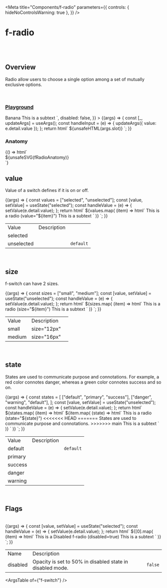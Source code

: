 
<Meta
  title="Components/f-radio"
  parameters={{
    controls: { hideNoControlsWarning: true },
  }}
/>

# f-radio

<br />
<br />

## Overview

<f-divider></f-divider>

Radio allow users to choose a single option among a set of mutually exclusive options.

<br />

### [Playground](/story/components-f-radio--playground)

<Canvas>
  <Story
    name="Playground"
    argTypes={{
      value: { control: "radio", options: ["selected", "unselected"] },
      state: {
        control: "select",
        options: ["default", "success", "primary", "warning", "danger"],
      },
      size: {
        control: "radio",
        options: ["small", "medium"],
      },
      slot: { control: "text" },
      disabled: {
        control: "boolean",
      },
    }}
    args={{
      value: "selected",
      state: "default",
      size: "medium",
      slot: `<f-div slot="label" padding="none">
                <f-text variant="para" size="small">Banana</f-text>
              </f-div>
              <f-div slot="help" gap="none" padding="none">
                <f-text variant="para" size="small" state="secondary">This is a subtext </f-text>
              </f-div>`,
      disabled: false,
    }}
  >
    {(args) => {
      const [_, updateArgs] = useArgs();
      const handleInput = (e) => {
        updateArgs({ value: e.detail.value });
      };
      return html`
        <f-div width="100%" padding="large">
          <f-div width="80%">
            <f-radio
              size=${args.size}
              value=${args.value}
              state=${args.state}
              ?disabled=${args.disabled}
              @input=${handleInput}
            >
              ${unsafeHTML(args.slot)}
            </f-radio></f-div
          ></f-div
        >
      `;
    }}
  </Story>
</Canvas>

<br />

### Anatomy

<f-divider></f-divider>

<Story name="Anatomy">
  {() => html`<div class="align-center">${unsafeSVG(fRadioAnatomy)}</div>`}
</Story>

<br />

## value

Value of a switch defines if it is on or off.

<Canvas>
  <Story name="value">
    {(args) => {
      const values = ["selected", "unselected"];
      const [value, setValue] = useState("selected");
      const handleValue = (e) => {
        setValue(e.detail.value);
      };
      return html`
        <f-div width="100%" align="middle-center" padding="large" gap="medium">
          ${values.map(
            (item) => html`<f-div>
           <f-radio
              size="medium"
              .value=${item}
              @input=${handleValue}
            >
              <f-div slot="label" padding="none">
                <f-text variant="para" size="small">This is a radio (value="${item}")</f-text>
              </f-div>
              <f-div slot="help" gap="none" padding="none">
                <f-text variant="para" size="small" state="secondary">This is a subtext </f-text>
              </f-div>
            </f-radio></f-div
        ></f-div
      >`
          )}
        </f-div>
      `;
    }}
  </Story>
</Canvas>

<table class="custom-table">
  <tbody>
    <tr>
      <td>Value</td>
      <td>Description</td>
      <td></td>
    </tr>
    <tr>
      <td>selected</td>
      <td></td>
      <td></td>
    </tr>
    <tr>
      <td>unselected</td>
      <td></td>
      <td>
        <code>default</code>
      </td>
    </tr>
  </tbody>
</table>

<br />

## size

<f-divider></f-divider>

f-switch can have 2 sizes.

<Canvas>
  <Story name="size">
    {(args) => {
      const sizes = ["small", "medium"];
      const [value, setValue] = useState("unselected");
      const handleValue = (e) => {
        setValue(e.detail.value);
      };
      return html`
        <f-div width="100%" align="top-center" padding="large" gap="medium">
          ${sizes.map(
            (item) => html`<f-div>
          <f-radio
              .size=${item}
              .value=${value}
              @input=${handleValue}
            >
              <f-div slot="label" padding="none">
                <f-text variant="para" size="small">This is a radio (size="${item}")</f-text>
              </f-div>
              <f-div slot="help" gap="none" padding="none">
                <f-text variant="para" size="small" state="secondary">This is a subtext </f-text>
              </f-div>
            </f-radio></f-div
        ></f-div
      >`
          )}
        </f-div>
      `;
    }}
  </Story>
</Canvas>

<table class="custom-table">
  <tbody>
    <tr>
      <td>Value</td>
      <td>Description</td>
      <td></td>
    </tr>
    <tr>
      <td>small</td>
      <td>size="12px"</td>
      <td></td>
    </tr>
    <tr>
      <td>medium</td>
      <td>size="16px"</td>
      <td></td>
    </tr>
  </tbody>
</table>

<br />

## state

<f-divider></f-divider>

States are used to communicate purpose and connotations. For example, a red color connotes danger, whereas a green color connotes success and so on.

<Canvas>
  <Story name="state">
    {(args) => {
      const states = [
        ["default", "primary", "success"],
        ["danger", "warning", "default"],
      ];
      const [value, setValue] = useState("unselected");
      const handleValue = (e) => {
        setValue(e.detail.value);
      };
      return html`
        <f-div direction="column" gap="medium">
          ${states.map(
            (item) => html` <f-div align="middle-center" padding="large" gap="medium">
              ${item.map(
                (state) => html`<f-div
                  ><f-radio size="medium" .value=${value} .state=${state} @input=${handleValue}>
                    <f-div slot="label" padding="none">
                      <f-text variant="para" size="small"
                        >This is a radio (state="${state}")</f-text
                      >
                    </f-div>
                    <<<<<<< HEAD =======
                    <f-div slot="description" gap="none" padding="none">
                      <f-text variant="para" size="small" state="secondary"
                        >States are used to communicate purpose and connotations.
                      </f-text>
                    </f-div>
                    >>>>>>> main
                    <f-div slot="help" gap="none" padding="none">
                      <f-text variant="para" size="small" state="secondary"
                        >This is a subtext
                      </f-text>
                    </f-div>
                  </f-radio></f-div
                >`
              )}
            </f-div>`
          )}
        </f-div>
      `;
    }}
  </Story>
</Canvas>

<table class="custom-table">
  <tbody>
    <tr>
      <td>Value</td>
      <td>Description</td>
      <td></td>
    </tr>
    <tr>
      <td>default</td>
      <td></td>
      <td>
        <code>default</code>
      </td>
    </tr>
    <tr>
      <td>primary</td>
      <td></td>
      <td> </td>
    </tr>
    <tr>
      <td>success</td>
      <td></td>
      <td></td>
    </tr>
    <tr>
      <td>danger</td>
      <td></td>
      <td></td>
    </tr>
    <tr>
      <td>warning</td>
      <td></td>
      <td></td>
    </tr>
  </tbody>
</table>

<br />

## Flags

<f-divider></f-divider>

<br />

<Canvas>
  <Story name="Flags">
    {(args) => {
      const [value, setValue] = useState("selected");
      const handleValue = (e) => {
        setValue(e.detail.value);
      };
      return html`
        <f-div width="100%" align="top-center" padding="large" gap="medium">
          ${[0].map(
            (item) => html`<f-div>
          <f-radio
              size="medium"
              .value=${value}
              @input=${handleValue}
              ?disabled=${true}
            >
              <f-div slot="label" padding="none">
                <f-text variant="para" size="small">This is a Disabled f-radio (disabled=true)</f-text>
              </f-div>
              <f-div slot="help" gap="none" padding="none">
                <f-text variant="para" size="small" state="secondary">This is a subtext </f-text>
              </f-div>
            </f-radio></f-div
        ></f-div
      >`
          )}
        </f-div>
      `;
    }}
  </Story>
</Canvas>

<table class="custom-table">
  <tbody>
    <tr>
      <td>Name</td>
      <td>Description</td>
      <td></td>
    </tr>
    <tr>
      <td>disabled</td>
      <td>Opacity is set to 50% in disabled state in disabled mode.</td>
      <td>
        <code>false</code>
      </td>
    </tr>
  </tbody>
</table>

<ArgsTable of={"f-switch"} />
